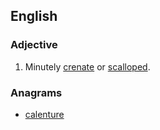 ==English==

===Adjective===
{{en-adj}}

# {{botany}} Minutely [[crenate]] or [[scalloped]].

===Anagrams===
* [[calenture#English|calenture]]